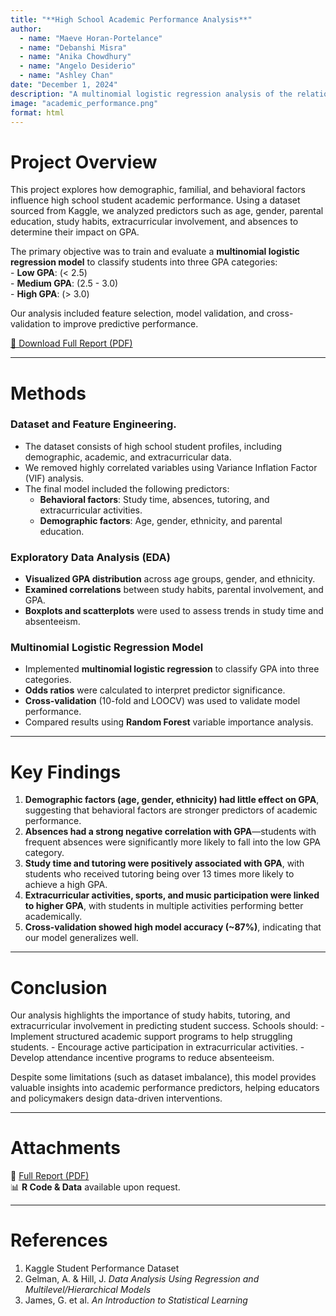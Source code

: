 ```yaml
---
title: "**High School Academic Performance Analysis**"
author: 
  - name: "Maeve Horan-Portelance"
  - name: "Debanshi Misra"
  - name: "Anika Chowdhury"
  - name: "Angelo Desiderio"
  - name: "Ashley Chan"
date: "December 1, 2024"
description: "A multinomial logistic regression analysis of the relationship between demographics, study habits, and high school GPA."
image: "academic_performance.png"
format: html
---
```


# Project Overview

This project explores how demographic, familial, and behavioral factors influence high school student academic performance. Using a dataset sourced from Kaggle, we analyzed predictors such as age, gender, parental education, study habits, extracurricular involvement, and absences to determine their impact on GPA.

The primary objective was to train and evaluate a **multinomial logistic regression model** to classify students into three GPA categories:  
- **Low GPA**: (< 2.5)  
- **Medium GPA**: (2.5 - 3.0)  
- **High GPA**: (> 3.0)  

Our analysis included feature selection, model validation, and cross-validation to improve predictive performance.

[📄 Download Full Report (PDF)](academic_performance.pdf)

---

# Methods

### Dataset and Feature Engineering. 
- The dataset consists of high school student profiles, including demographic, academic, and extracurricular data.  
- We removed highly correlated variables using Variance Inflation Factor (VIF) analysis.  
- The final model included the following predictors:
  - **Behavioral factors**: Study time, absences, tutoring, and extracurricular activities.
  - **Demographic factors**: Age, gender, ethnicity, and parental education.

### Exploratory Data Analysis (EDA)
- **Visualized GPA distribution** across age groups, gender, and ethnicity.
- **Examined correlations** between study habits, parental involvement, and GPA.
- **Boxplots and scatterplots** were used to assess trends in study time and absenteeism.

### Multinomial Logistic Regression Model
- Implemented **multinomial logistic regression** to classify GPA into three categories.
- **Odds ratios** were calculated to interpret predictor significance.
- **Cross-validation** (10-fold and LOOCV) was used to validate model performance.
- Compared results using **Random Forest** variable importance analysis.

---

# Key Findings

1. **Demographic factors (age, gender, ethnicity) had little effect on GPA**, suggesting that behavioral factors are stronger predictors of academic performance.
2. **Absences had a strong negative correlation with GPA**—students with frequent absences were significantly more likely to fall into the low GPA category.
3. **Study time and tutoring were positively associated with GPA**, with students who received tutoring being over 13 times more likely to achieve a high GPA.
4. **Extracurricular activities, sports, and music participation were linked to higher GPA**, with students in multiple activities performing better academically.
5. **Cross-validation showed high model accuracy (~87%)**, indicating that our model generalizes well.

---

# Conclusion

Our analysis highlights the importance of study habits, tutoring, and extracurricular involvement in predicting student success. Schools should:
- Implement structured academic support programs to help struggling students.
- Encourage active participation in extracurricular activities.
- Develop attendance incentive programs to reduce absenteeism.

Despite some limitations (such as dataset imbalance), this model provides valuable insights into academic performance predictors, helping educators and policymakers design data-driven interventions.

---

# Attachments

📄 [Full Report (PDF)](academic_performance.pdf)  
📊 **R Code & Data** available upon request.

---

# References

1. Kaggle Student Performance Dataset  
2. Gelman, A. & Hill, J. *Data Analysis Using Regression and Multilevel/Hierarchical Models*  
3. James, G. et al. *An Introduction to Statistical Learning*  
